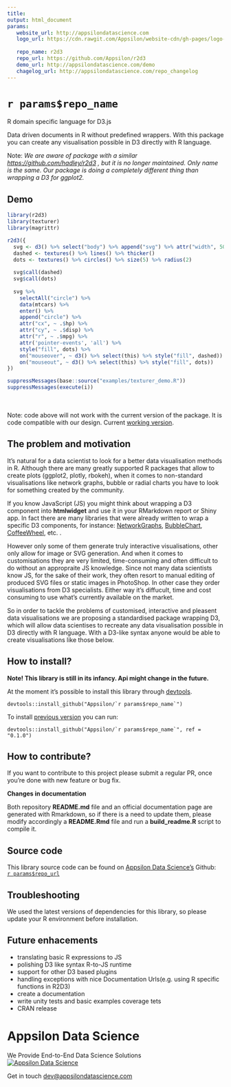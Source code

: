 ```yaml
---
title:
output: html_document
params:
   website_url: http://appsilondatascience.com
   logo_url: https://cdn.rawgit.com/Appsilon/website-cdn/gh-pages/logo-white.png
   
   repo_name: r2d3
   repo_url: https://github.com/Appsilon/r2d3
   demo_url: http://appsilondatascience.com/demo
   chagelog_url: http://appsilondatascience.com/repo_changelog
---
```


<link href="http://fonts.googleapis.com/css?family=Lato:300,700,300italic|Inconsolata" rel="stylesheet" type="text/css">
<link href='docs/style.css' rel='stylesheet' type='text/css'>

`r params$repo_name`
===========

<div class="subheader"> R domain specific language for D3.js </div>

<div class="section level2">
Data driven documents in R without predefined wrappers. With this package you can create any visualisation possible in D3 directly with R language.

Note: _We are aware of package with a similar _ [_https://github.com/hadley/r2d3_](https://github.com/hadley/r2d3) _, but it is no longer maintained. Only name is the same. Our package is doing a completely different thing than wrapping a D3 for ggplot2. _ 

</div>

Demo {.darkorange}
-------


```r
library(r2d3)
library(texturer)
library(magrittr)

r2d3({
  svg <- d3() %>% select("body") %>% append("svg") %>% attr("width", 500) %>% attr("height", 500)
  dashed <- textures() %>% lines() %>% thicker()
  dots <- textures() %>% circles() %>% size(5) %>% radius(2)
 
  svg$call(dashed)
  svg$call(dots)
  
  svg %>%
    selectAll("circle") %>%
    data(mtcars) %>%
    enter() %>%
    append("circle") %>%
    attr("cx", ~ .$hp) %>%
    attr("cy", ~ .$disp) %>%
    attr("r", ~ .$mpg) %>%
    attr('pointer-events', 'all') %>%
    style("fill", dots) %>%
    on("mouseover", ~ d3() %>% select(this) %>% style("fill", dashed)) %>%
    on("mouseout", ~ d3() %>% select(this) %>% style("fill", dots))
})
```

```r
suppressMessages(base::source("examples/texturer_demo.R"))
suppressMessages(execute(i))
```

<br/>
<br/>
Note: code above will not work with the current version of the package. It is code compatible with our design. Current [working version](https://github.com/Appsilon/r2d3/blob/master/examples/texturer_demo.R).


The problem and motivation 
-----------

It's natural for a data scientist to look for a better data visualisation methods in R. Although there are many greatly supported R packages that allow to create plots (ggplot2, plotly, rbokeh), when it comes to non-standard visualisations like network graphs, bubble or radial charts you have to look for something created by the community. 

If you know JavaScript (JS) you might think about wrapping a D3 component into **htmlwidget** and use it in your RMarkdown report or Shiny app. In fact there are many libraries that were already written to wrap a specific D3 components, for instance: [NetworkGraphs](http://christophergandrud.github.io/networkD3/), [BubbleChart](https://github.com/jcheng5/bubbles), [CoffeeWheel](https://github.com/armish/coffeewheel), etc. . 

However only some of them generate truly interactive visualisations, other only allow for image or SVG generation. And when it comes to customisations they are very limited, time-consuming and often difficult to do without an appropraite JS knowledge. Since not many data scientists know JS, for the sake of their work, they often resort to manual editing of produced SVG files or static images in PhotoShop. In other case they order visualisations from D3 specialists. Either way it's diffucult, time and cost consuming to use what's currently available on the market.

So in order to tackle the problems of customised, interactive and pleasent data visualisations we are proposing a standardised package wrapping D3, which will allow data scientises to recreate any data visualisation possible in D3 directly with R language. With a D3-like syntax anyone would be able to create visualisations like those below. 

<!-- ![](https://s3-us-west-2.amazonaws.com/notion-static/03b7a7a7d48e4298b98157ea9a9cda97/Untitled) -->

<!-- ![](https://s3-us-west-2.amazonaws.com/notion-static/c45064a1ae1f40d7ab0f880a6886239a/Untitled) -->

<!-- ![](https://s3-us-west-2.amazonaws.com/notion-static/bc7c50a46f4a4594b86f3d014f666048/Untitled) -->

How to install? {.firebrick}
---------------
**Note! This library is still in its infancy. Api might change in the future.**

At the moment it's possible to install this library through [devtools](https://github.com/hadley/devtools).
```
devtools::install_github("Appsilon/`r params$repo_name`")
```

To install [previous version](`r params$changelog_url`) you can run:
```
devtools::install_github("Appsilon/`r params$repo_name`", ref = "0.1.0")
```


How to contribute? 
-----------------
If you want to contribute to this project please submit a regular PR, once you're done with new feature or bug fix.<br>

**Changes in documentation**

Both repository **README.md** file and an official documentation page are generated with Rmarkdown, so if there is a need to update them, please modify accordingly a **README.Rmd** file  and run a **build_readme.R** script to compile it.

Source code {.darkslide}
-----------

This library source code can be found on [Appsilon Data Science's](`r params$website_url`) Github:
<br>
[`r params$repo_url`](`r params$repo_url`)

<script>
document.write('<div class="logo"><a href="`r params$website_url`"><img alt="Appsilon Data Science" src="`r params$logo_url`"/></a></div>')
</script>

Troubleshooting 
-----------------
We used the latest versions of dependencies for this library, so please update your R environment before installation.

Future enhacements {.darkorange}
------------------
- translating basic R expressions to JS
- polishing D3 like syntax R-to-JS runtime 
- support for other D3 based plugins
- handling exceptions with nice Documentation Urls(e.g. using R specific functions in R2D3)
- create a documentation
- write unity tests and basic examples coverage tets
- CRAN release

Appsilon Data Science {.footer}
=====================

<div class="subheader"> We Provide End-to-End Data Science Solutions </div>  
<div class="logo"><a href="`r params$website_url`"><img alt="Appsilon Data Science" src="`r params$logo_url`" /></a></div>

Get in touch [dev@appsilondatascience.com](dev@appsilondatascience.com)

<script>
document.write('<a href="`r params$repo_url`"><img style="position: absolute; margin: 0; top: 0; right: 0; border: 0;" src="https://camo.githubusercontent.com/38ef81f8aca64bb9a64448d0d70f1308ef5341ab/68747470733a2f2f73332e616d617a6f6e6177732e636f6d2f6769746875622f726962626f6e732f666f726b6d655f72696768745f6461726b626c75655f3132313632312e706e67" alt="Fork me on GitHub" data-canonical-src="https://s3.amazonaws.com/github/ribbons/forkme_right_darkblue_121621.png"></a>')
</script>

